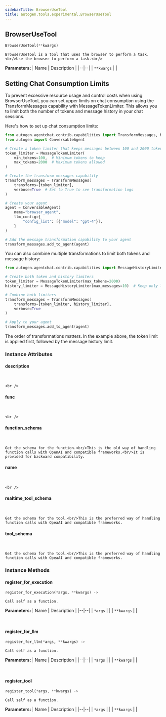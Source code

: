 ```yaml
---
sidebarTitle: BrowserUseTool
title: autogen.tools.experimental.BrowserUseTool
---
```

<h2 id="autogen.tools.experimental.BrowserUseTool" class="doc doc-heading">
    <code class="doc-symbol doc-symbol-heading doc-symbol-class"></code>
    <span class="doc doc-object-name doc-class-name">BrowserUseTool</span>
</h2>

```python
BrowserUseTool(**kwargs)
```

    BrowserUseTool is a tool that uses the browser to perform a task.<br/>Use the browser to perform a task.<br/>

<b>Parameters:</b>
| Name | Description |
|--|--|
| `**kwargs` |  |

## Setting Chat Consumption Limits

To prevent excessive resource usage and control costs when using BrowserUseTool, you can set upper limits on chat consumption using the TransformMessages capability with MessageTokenLimiter. This allows you to limit both the number of tokens and message history in your chat sessions.

Here's how to set up chat consumption limits:

```python
from autogen.agentchat.contrib.capabilities import TransformMessages, MessageTokenLimiter
from autogen import ConversableAgent

# Create a token limiter that keeps messages between 100 and 2000 tokens
token_limiter = MessageTokenLimiter(
    min_tokens=100,  # Minimum tokens to keep
    max_tokens=2000  # Maximum tokens allowed
)

# Create the transform messages capability
transform_messages = TransformMessages(
    transforms=[token_limiter],
    verbose=True  # Set to True to see transformation logs
)

# Create your agent
agent = ConversableAgent(
    name="browser_agent",
    llm_config={
        "config_list": [{"model": "gpt-4"}],
    }
)

# Add the message transformation capability to your agent
transform_messages.add_to_agent(agent)
```

You can also combine multiple transformations to limit both tokens and message history:

```python
from autogen.agentchat.contrib.capabilities import MessageHistoryLimiter

# Create both token and history limiters
token_limiter = MessageTokenLimiter(max_tokens=2000)
history_limiter = MessageHistoryLimiter(max_messages=10)  # Keep only last 10 messages

# Combine both limiters
transform_messages = TransformMessages(
    transforms=[token_limiter, history_limiter],
    verbose=True
)

# Apply to your agent
transform_messages.add_to_agent(agent)
```

<Note>
The order of transformations matters. In the example above, the token limit is applied first, followed by the message history limit.
</Note>

### Instance Attributes

<code class="doc-symbol doc-symbol-heading doc-symbol-attribute"></code>
#### description
<br />

    <br />

<code class="doc-symbol doc-symbol-heading doc-symbol-attribute"></code>
#### func
<br />

    <br />

<code class="doc-symbol doc-symbol-heading doc-symbol-attribute"></code>
#### function_schema
<br />

    Get the schema for the function.<br/>This is the old way of handling function calls with OpenAI and compatible frameworks.<br/>It is provided for backward compatibility.

<code class="doc-symbol doc-symbol-heading doc-symbol-attribute"></code>
#### name
<br />

    <br />

<code class="doc-symbol doc-symbol-heading doc-symbol-attribute"></code>
#### realtime_tool_schema
<br />

    Get the schema for the tool.<br/>This is the preferred way of handling function calls with OpeaAI and compatible frameworks.

<code class="doc-symbol doc-symbol-heading doc-symbol-attribute"></code>
#### tool_schema
<br />

    Get the schema for the tool.<br/>This is the preferred way of handling function calls with OpeaAI and compatible frameworks.

### Instance Methods

<code class="doc-symbol doc-symbol-heading doc-symbol-method"></code>
#### register_for_execution

```python
register_for_execution(*args, **kwargs) -> 
```

    Call self as a function.

<b>Parameters:</b>
| Name | Description |
|--|--|
| `*args` |  |
| `**kwargs` |  |

<br />

<code class="doc-symbol doc-symbol-heading doc-symbol-method"></code>
#### register_for_llm

```python
register_for_llm(*args, **kwargs) -> 
```

    Call self as a function.

<b>Parameters:</b>
| Name | Description |
|--|--|
| `*args` |  |
| `**kwargs` |  |

<br />

<code class="doc-symbol doc-symbol-heading doc-symbol-method"></code>
#### register_tool

```python
register_tool(*args, **kwargs) -> 
```

    Call self as a function.

<b>Parameters:</b>
| Name | Description |
|--|--|
| `*args` |  |
| `**kwargs` |  |

<br />